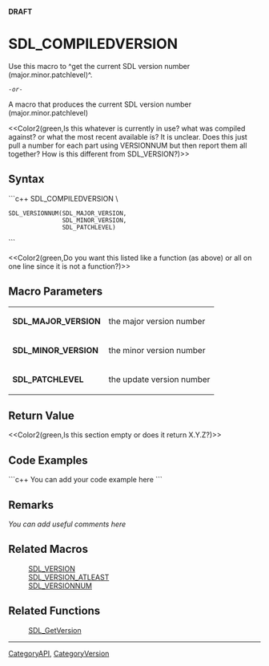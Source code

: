 <!-- pragma section-numbers off -->
<!-- pragma disable-camelcase -->
'''DRAFT'''

= SDL_COMPILEDVERSION =
Use this macro to ^get the current SDL version number (major.minor.patchlevel)^.
 ''-or-''
A macro that produces the current SDL version number (major.minor.patchlevel)

<<Color2(green,Is this whatever is currently in use? what was compiled against? or what the most recent available is?  It is unclear.  Does this just pull a number for each part using VERSIONNUM but then report them all together?  How is this different from SDL_VERSION?)>>


== Syntax ==
```c++
SDL_COMPILEDVERSION \
 SDL_VERSIONNUM(SDL_MAJOR_VERSION,
                SDL_MINOR_VERSION,
                SDL_PATCHLEVEL)
```

<<Color2(green,Do you want this listed like a function (as above) or all on one line since it is not a function?)>>

== Macro Parameters ==
{|
|'''SDL_MAJOR_VERSION'''
|the major version number
|-
|'''SDL_MINOR_VERSION'''
|the minor version number
|-
|'''SDL_PATCHLEVEL'''
|the update version number
|}

== Return Value ==
<<Color2(green,Is this section empty or does it return X.Y.Z?)>>

== Code Examples ==
```c++
You can add your code example here
```

== Remarks ==
''You can add useful comments here''

== Related Macros ==
:[[SDL_VERSION]]
:[[SDL_VERSION_ATLEAST]]
:[[SDL_VERSIONNUM]]

== Related Functions ==
:[[SDL_GetVersion]]

----
[[CategoryAPI]], [[CategoryVersion]]
